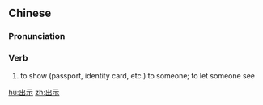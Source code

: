 ==Chinese==
{{zh-forms}}

===Pronunciation===
{{zh-pron
|m=chūshì
|c=ceot1 si6
|mn=chhut-sī
|cat=v
}}

===Verb===
{{zh-verb}}

# to show (passport, identity card, etc.) to someone; to let someone see

[[hu:出示]]
[[zh:出示]]